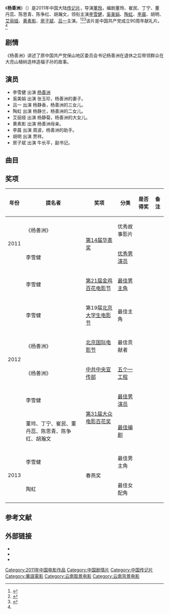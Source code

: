 {{Otheruses|subject=2011年中国大陆电影《杨善洲》|other=原型人物条目|杨善洲}}
{{电影信息框
| 片名         = 杨善洲
| 电影原名     = ''{{lang|en|Yang Shanzhou}}''
| 图像         = 
| 图像说明     = 
| 导演         = [[董玲|董玲]]
| 监制         = 钱重远、陈志昆、吴亚康
| 制片         = 许建海、岳晓湄
| 编剧         = 董玲、崔民、丁宁、董丹蕊、陈思青、陈争红、胡瀚文
| 原著         = 
| 主演         = 李雪健
| 配乐         = 舒楠
| 摄影         = 王昱
| 剪辑         = 杜媛
| 制片商       = 北京紫禁城影业有限公司<br>云南电影集团有限责任公司<br>电影频道节目中心
| 发行商       = 
| 上映日期     = {{Film date|2011|07|19|中国大陆}}
| 片长         = 97分钟
| 产地         = {{CHNML}}
| 语言         = 普通话
| 预算         = 
| 票房         = 
| 前集         = 
| 续集         = 
}}
《'''杨善洲'''》（{{lang-en|''Yang Shanzhou''}}）是2011年中国大陆[[传记片|传记片]]，导演[[董玲|董玲]]，编剧董玲、崔民、丁宁、董丹蕊、陈思青、陈争红、胡瀚文，领衔主演[[李雪健|李雪健]]，[[奚美娟|奚美娟]]、[[陶虹|陶虹]]、[[李晨|李晨]]、胡明、[[艾丽娅|艾丽娅]]、[[黄素影|黄素影]]、[[房子斌|房子斌]]、[[吕一|吕一]]主演。<ref name="ab">{{cite news |author1=田野 |title=献礼片《杨善洲》热拍 李雪健李晨叙写英模传奇 |url=http://ent.sina.com.cn/m/c/2011-05-16/11173308729.shtml |accessdate=2021-02-26 |work=新浪 |date=2011-05-16}}</ref><ref>{{cite news |author1=糖豆 |title=《杨善洲》热拍 吕一李晨成“开心果”(图) |url=http://ent.sina.com.cn/m/c/2011-05-31/14353322338.shtml |accessdate=2021-02-26 |work=新浪 |date=2011-05-31}}</ref><ref>{{cite news |title=《杨善洲》首映 陶虹动情讲述“父亲”故事 |url=http://ent.sina.com.cn/m/c/2011-07-01/18003349484.shtml |accessdate=2021-02-26 |work=新浪 |date=2011-07-01}}</ref>该片是中国共产党成立90周年献礼片。<ref name="ab"/>

==剧情==
《杨善洲》讲述了原中国共产党保山地区委员会书记杨善洲在退休之后带领群众在大亮山植树造林造福子孙的故事。

==演员==
*李雪健 出演 [[杨善洲|杨善洲]]
*奚美娟 出演 张玉珍，杨善洲的妻子。
*吕一 出演 杨静香，杨善洲的三女儿。
*陶虹 出演 杨静兰，杨善洲的二女儿。
*艾丽娅 出演 杨静菊，杨善洲的大女儿。
*黄素影 出演 杨善洲母亲。
*李晨 出演 周波，杨善洲的助手。
*胡明 出演 贾祥。
*房子斌 出演 牛长平，副书记。

==曲目==
{{Track listing
| collapsed        = no
| total_length     = 
| all_writing      = 
| all_lyrics       = 
| all_music        = 
| arranger_credits = 
| extra_column     = 歌手
| title1           = 《不曾见过你》
| note1            = 主题曲
| lyrics1          = 章思
| music1           = 刘晓耕、刘烨
| extra1           = [[刘媛媛|刘媛媛]]<ref>{{cite news |author1=紫海 |title=刘媛媛录制电影《杨善洲》主题曲 献礼建党90年 |url=http://ent.sina.com.cn/y/2011-05-30/15243321451.shtml |accessdate=2021-02-26 |work=新浪 |date=2011-05-30}}</ref>
| length1          = 
}}

==奖项==
{| class="wikitable"
|-
! 年份 !! 提名者 !! 奖项 !! 分类 !! 是否得奖 !! 备注
|-
| rowspan="2" | 2011 || 《杨善洲》 || rowspan="2" | [[华表奖|第14届华表奖]] || 优秀故事影片 ||{{Won}}||
|-
| 李雪健 || [[中国电影华表奖优秀男演员|优秀男演员]] ||{{Won}}||
|-
| rowspan="6" | 2012 || 李雪健 || [[第21届金鸡百花电影节|第21届金鸡百花电影节]] || [[大众电影百花奖最佳男主角|最佳男主角]] ||{{nom}}||
|-
| 李雪健 || 第19届[[北京大学生电影节|北京大学生电影节]] || 最佳主角 || {{Won}}||
|-
| 《杨善洲》 || [[北京国际电影节|北京国际电影节]] || 最佳贡献者 ||{{Won}}||
|-
| 《杨善洲》 || [[中共中央宣传部|中共中央宣传部]] || [[五个一工程|五个一工程]] ||{{Won}}||
|-
| 李雪健 || rowspan="2" | [[第31届大众电影百花奖|第31届大众电影百花奖]] || [[大众电影百花奖最佳男主角|最佳男演员]] ||{{nom}}||
|-
| 董玲、丁宁、崔民、董丹蕊、陈思青、陈争红、胡瀚文 || [[大众电影百花奖最佳编剧|最佳编剧]] ||{{nom}}||
|-
| rowspan="2" | 2013 || 李雪健 || rowspan="2" |春燕奖 || 最佳男主角 ||{{Won}}||
|-
| 陶虹 || 最佳女配角 ||{{Won}}||
|}

==参考文献==
{{reflist}}

==外部链接==
*{{douban|6519575|杨善洲}}
*{{Mtime|148105|杨善洲}}
*{{IMDB title|tt2027279|杨善洲}}

{{DEFAULTSORT:Yang杨善洲}}
[[Category:2011年中国电影作品|Category:2011年中国电影作品]]
[[Category:中国剧情片|Category:中国剧情片]]
[[Category:中国传记片|Category:中国传记片]]
[[Category:華語電影|Category:華語電影]]
[[Category:云南取景电影|Category:云南取景电影]]
[[Category:云南背景电影|Category:云南背景电影]]